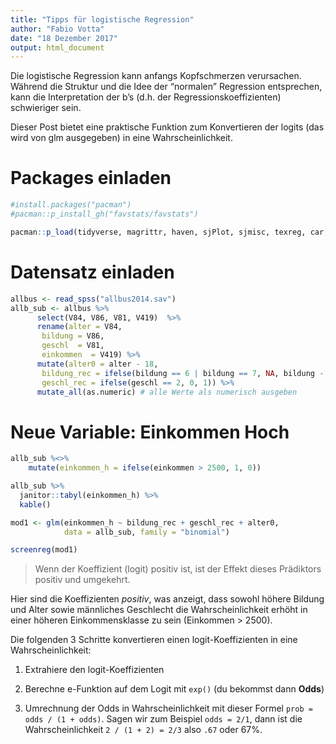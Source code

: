 ```yaml
---
title: "Tipps für logistische Regression"
author: "Fabio Votta"
date: "18 Dezember 2017"
output: html_document
---
```


Die logistische Regression kann anfangs Kopfschmerzen verursachen. Während die Struktur und die Idee der "normalen" Regression entsprechen, kann die Interpretation der b's (d.h. der Regressionskoeffizienten) schwieriger sein.

Dieser Post bietet eine praktische Funktion zum Konvertieren der logits (das wird von glm ausgegeben) in eine Wahrscheinlichkeit.

# Packages einladen

```r
#install.packages("pacman")
#pacman::p_install_gh("favstats/favstats")

pacman::p_load(tidyverse, magrittr, haven, sjPlot, sjmisc, texreg, car, psych, knitr, labelled, broom, favstats)
```

# Datensatz einladen

```r
allbus <- read_spss("allbus2014.sav")
allb_sub <- allbus %>% 
      select(V84, V86, V81, V419)  %>% 
      rename(alter = V84, 
       bildung = V86, 
       geschl  = V81,  
       einkommen  = V419) %>%
      mutate(alter0 = alter - 18,
       bildung_rec = ifelse(bildung == 6 | bildung == 7, NA, bildung - 1),
       geschl_rec = ifelse(geschl == 2, 0, 1)) %>%
      mutate_all(as.numeric) # alle Werte als numerisch ausgeben

```

# Neue Variable: Einkommen Hoch

```r
allb_sub %<>%
    mutate(einkommen_h = ifelse(einkommen > 2500, 1, 0))

allb_sub %>% 
  janitor::tabyl(einkommen_h) %>% 
  kable()
```


```r
mod1 <- glm(einkommen_h ~ bildung_rec + geschl_rec + alter0, 
            data = allb_sub, family = "binomial")

screenreg(mod1)
```

> Wenn der Koeffizient (logit) positiv ist, ist der Effekt dieses Prädiktors positiv und umgekehrt.


Hier sind die Koeffizienten *positiv*, was anzeigt, dass sowohl höhere Bildung und Alter sowie männliches Geschlecht die Wahrscheinlichkeit erhöht in einer höheren Einkommensklasse zu sein (Einkommen > 2500).


Die folgenden 3 Schritte konvertieren einen logit-Koeffizienten in eine Wahrscheinlichkeit:

1. Extrahiere den logit-Koeffizienten

2. Berechne e-Funktion auf dem Logit mit `exp()` (du bekommst dann **Odds**)

3. Umrechnung der Odds in Wahrscheinlichkeit mit dieser Formel `prob = odds / (1 + odds)`. Sagen wir zum Beispiel `odds = 2/1`, dann ist die Wahrscheinlichkeit `2 / (1 + 2) = 2/3` also `.67` oder $67\%$.

